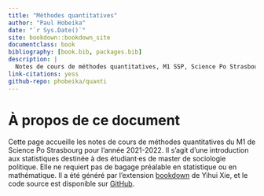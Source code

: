 ```yaml
--- 
title: "Méthodes quantitatives"
author: "Paul Hobeika"
date: "`r Sys.Date()`"
site: bookdown::bookdown_site
documentclass: book
bibliography: [book.bib, packages.bib]
description: |
  Notes de cours de méthodes quantitatives, M1 SSP, Science Po Strasbourg, 2021-2022.
link-citations: yess
github-repo: phobeika/quanti
---
```


# À propos de ce document {-} 

Cette page accueille les notes de cours de méthodes quantitatives du M1 de Science Po Strasbourg pour l'année 2021-2022. Il s'agit d'une introduction aux statistiques destinée à des étudiant·es de master de sociologie politique. Elle ne requiert pas de bagage préalable en statistique ou en mathématique. Il a été généré par l'extension [bookdown](https://bookdown.org/) de Yihui Xie, et le code source est disponible sur [GitHub](https://github.com/phobeika/quanti).

